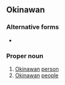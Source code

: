 ==Okinawan==

===Alternative forms===
* {{l|ryu|ウチナーンチュ}}

===Proper noun===
{{head|ryu|proper noun|head=[[沖縄]][[人]]|hiragana|うちなんちゅ|Romaji|uchinanchu}}

# [[Okinawan]] [[person]]
# [[Okinawan]] [[people]]